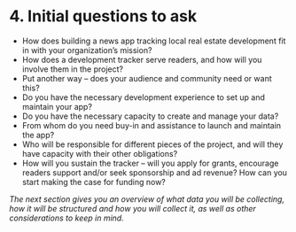 
# 4. Initial questions to ask

- How does building a news app tracking local real estate development fit in with your organization’s mission?
- How does a development tracker serve readers, and how will you involve them in the project?
- Put another way – does your audience and community need or want this?
- Do you have the necessary development experience to set up and maintain your app?
- Do you have the necessary capacity to create and manage your data?
- From whom do you need buy-in and assistance to launch and maintain the app?
- Who will be responsible for different pieces of the project, and will they have capacity with their other obligations?
- How will you sustain the tracker – will you apply for grants, encourage readers support and/or seek sponsorship and ad revenue? How can you start making the case for funding now?

*The next section gives you an overview of what data you will be collecting, how it will be structured and how you will collect it, as well as other considerations to keep in mind.*

<TableOfContents index={3} />

